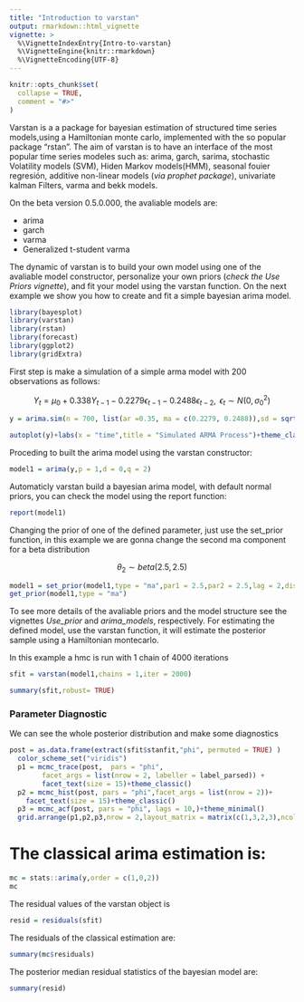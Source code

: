 ```yaml
---
title: "Introduction to varstan"
output: rmarkdown::html_vignette
vignette: >
  %\VignetteIndexEntry{Intro-to-varstan}
  %\VignetteEngine{knitr::rmarkdown}
  %\VignetteEncoding{UTF-8}
---
```


```r
knitr::opts_chunk$set(
  collapse = TRUE,
  comment = "#>"
)
```

Varstan is a a package for bayesian estimation of structured time series models,using a Hamiltonian monte carlo, implemented with the so popular package "rstan". The aim of varstan is to have an interface of the most popular time series modeles such as: arima, garch, sarima, stochastic Volatility models (SVM), Hiden Markov models(HMM), seasonal fouier regresión, additive non-linear models (*via prophet package*), univariate kalman Filters, varma and bekk models.

On the beta version 0.5.0.000, the avaliable models are:
 
  + arima
  + garch
  + varma
  + Generalized t-student varma

The dynamic of varstan is to build your own model using one of the avaliable model constructor, personalize your own priors (*check the Use Priors vignette*), and fit your model using the varstan function. On the next example we show you how to create and fit a simple bayesian arima model.


```r
library(bayesplot)
library(varstan)
library(rstan)
library(forecast)
library(ggplot2)
library(gridExtra)
```

First step is make a simulation of a simple arma model with 200 observations as follows:

$$Y_t = \mu_0 + 0.338Y_{t-1} - 0.2279\epsilon_{t-1} - 0.2488\epsilon_{t-2}, \text{ } \epsilon_t \sim N(0,\sigma^2_0)  $$

```r
y = arima.sim(n = 700, list(ar =0.35, ma = c(0.2279, 0.2488)),sd = sqrt(0.1796))

autoplot(y)+labs(x = "time",title = "Simulated ARMA Process")+theme_classic()
```

Proceding to built the arima model using the varstan constructor:
```r
model1 = arima(y,p = 1,d = 0,q = 2)
```

Automaticly varstan build a bayesian arima model, with default normal priors, you can check the model using the report function:

```r
report(model1)
```

Changing the prior of one of the defined parameter, just use the set_prior function, in this example we are gonna change the second ma component for a beta distribution

$$\theta_2 \sim beta(2.5,2.5)$$

```r
model1 = set_prior(model1,type = "ma",par1 = 2.5,par2 = 2.5,lag = 2,dist = "beta")
get_prior(model1,type = "ma")
```

To see more details of the avaliable priors and the model structure see the vignettes *Use_prior* and *arima_models*, respectively. For estimating the defined model, use the varstan function, it will estimate the posterior sample using a Hamiltonian montecarlo.

In this example a hmc is run with 1 chain of 4000 iterations 

```r
sfit = varstan(model1,chains = 1,iter = 2000)
```


```r
summary(sfit,robust= TRUE)
```


### Parameter Diagnostic

We can see the whole posterior distribution and make some diagnostics

```r
post = as.data.frame(extract(sfit$stanfit,"phi", permuted = TRUE) )
  color_scheme_set("viridis")
  p1 = mcmc_trace(post,  pars = "phi",
        facet_args = list(nrow = 2, labeller = label_parsed)) + 
        facet_text(size = 15)+theme_classic()
  p2 = mcmc_hist(post, pars = "phi",facet_args = list(nrow = 2))+
    facet_text(size = 15)+theme_classic()
  p3 = mcmc_acf(post, pars = "phi", lags = 10,)+theme_minimal()
  grid.arrange(p1,p2,p3,nrow = 2,layout_matrix = matrix(c(1,3,2,3),ncol=2,byrow=TRUE))

```



# The classical arima estimation is:

```r
mc = stats::arima(y,order = c(1,0,2))
mc
```


The residual values of the varstan object is

```r
resid = residuals(sfit)
```


The residuals of the classical estimation are:

```r
summary(mc$residuals)
```

The posterior median residual statistics of the bayesian model are:
```r
summary(resid)
```

